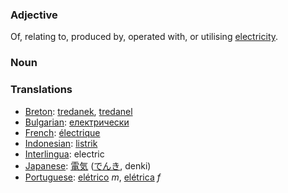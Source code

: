 === Adjective ===

Of, relating to, produced by, operated with, or utilising [[electricity]].

=== Noun ===

=== Translations ===
*[[Breton]]: [[tredanek]], [[tredanel]]
*[[Bulgarian]]: [[електрически]]
*[[French]]: [[électrique]]
*[[Indonesian]]: [[listrik]]
*[[Interlingua]]: electric
*[[Japanese]]: [[電気]] ([[でんき]], denki)
*[[Portuguese]]: [[elétrico]] ''m'', [[elétrica]] ''f''